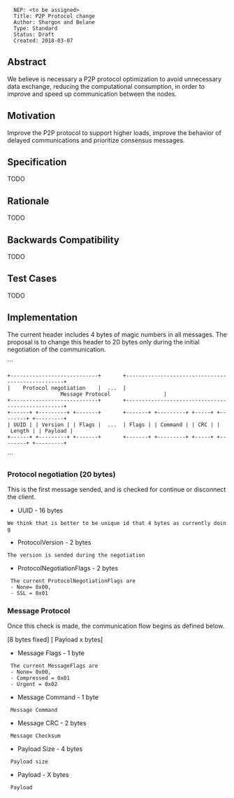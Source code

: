 <pre>
  NEP: <to be assigned>
  Title: P2P Protocol change
  Author: Shargon and Belane
  Type: Standard
  Status: Draft
  Created: 2018-03-07
</pre>

==Abstract==

We believe is necessary a P2P protocol optimization to avoid unnecessary data exchange, reducing the computational consumption, in order to improve and speed up communication between the nodes.

==Motivation==

Improve the P2P protocol to support higher loads, improve the behavior of delayed communications and prioritize consensus messages.

==Specification==

TODO

==Rationale==

TODO

==Backwards Compatibility==

TODO

==Test Cases==

TODO

==Implementation==

The current header includes 4 bytes of magic numbers in all messages. 
The proposal is to change this header to 20 bytes only during the initial negotiation of the communication.

```
 +----------------------------+       +--------------------------------------------------+
 |    Protocol negotiation    |  ...  |                 Message Protocol                 |  
 +----------------------------+       +--------------------------------------------------+
 +------+ +---------+ +-------+       +-------+ +---------+ +-----+ +--------+ +---------+
 | UUID | | Version | | Flags |  ...  | Flags | | Command | | CRC | | Length | | Payload |
 +------+ +---------+ +-------+       +-------+ +---------+ +-----+ +--------+ +---------+
```

===Protocol negotiation (20 bytes)===

This is the first message sended, and is checked for continue or disconnect the client.

* UUID - 16 bytes
 We think that is better to be unique id that 4 bytes as currently doing
* ProtocolVersion - 2 bytes
 The version is sended during the negotiation
* ProtocolNegotiationFlags - 2 bytes
  The current ProtocolNegotiationFlags are
  - None= 0x00,
  - SSL = 0x01

===Message Protocol===

Once this check is made, the communication flow begins as defined below.

[8 bytes fixed] [ Payload x bytes]

* Message Flags - 1 byte
  The current MessageFlags are
  - None= 0x00,
  - Compressed = 0x01
  - Urgent = 0x02

* Message Command - 1 byte
  Message Command
* Message CRC - 2 bytes
  Message Checksum
* Payload Size - 4 bytes
  Payload size
* Payload - X bytes
  Payload
